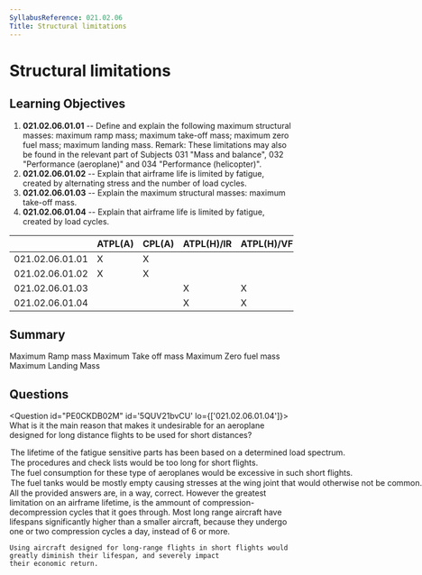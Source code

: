 ```yaml
---
SyllabusReference: 021.02.06
Title: Structural limitations
---
```


# Structural limitations

## Learning Objectives

1. **021.02.06.01.01** -- Define and explain the following maximum structural
   masses: maximum ramp mass; maximum take-off mass; maximum zero fuel mass;
   maximum landing mass. Remark: These limitations may also be found in the
   relevant part of Subjects 031 "Mass and balance", 032 "Performance
   (aeroplane)" and 034 "Performance (helicopter)".
2. **021.02.06.01.02** -- Explain that airframe life is limited by fatigue,
   created by alternating stress and the number of load cycles.
3. **021.02.06.01.03** -- Explain the maximum structural masses: maximum
   take-off mass.
4. **021.02.06.01.04** -- Explain that airframe life is limited by fatigue,
   created by load cycles.

|                 | ATPL(A) | CPL(A) | ATPL(H)/IR | ATPL(H)/VFR | CPL(H) | IR  | CBIR(A) |
| --------------- | ------- | ------ | ---------- | ----------- | ------ | --- | ------- |
| 021.02.06.01.01 | X       | X      |            |             |        |     |         |
| 021.02.06.01.02 | X       | X      |            |             |        |     |         |
| 021.02.06.01.03 |         |        | X          | X           | X      |     |         |
| 021.02.06.01.04 |         |        | X          | X           | X      |     |         |

## Summary

Maximum Ramp mass Maximum Take off mass Maximum Zero fuel mass Maximum Landing
Mass

## Questions

<Question id="PE0CKDB02M" id='5QUV21bvCU'  lo={['021.02.06.01.04']}> 
  <Text  variant="oneCorrect">
    What is it the main reason that makes it undesirable for an aeroplane designed 
    for long distance flights to be used for short distances?
  </Text>
  <Option id='5QUV21bvCU-1'  alwaysCorrect>
    The lifetime of the fatigue sensitive parts has been based on a determined load spectrum.
  </Option>
  <Option id='5QUV21bvCU-2'>
    The procedures and check lists would be too long for short flights.
  </Option>
  <Option id='5QUV21bvCU-3'>
    The fuel consumption for these type of aeroplanes would be excessive in such short flights.
  </Option>
  <Option id='5QUV21bvCU-4'>
    The fuel tanks would be mostly empty causing stresses at the wing joint that would otherwise not be common.
  </Option>
  <Explanation>
    All the provided answers are, in a way, correct. However the greatest limitation on an airframe lifetime, is the ammount
    of compression-decompression cycles that it goes through. Most long range aircraft have lifespans significantly higher than 
    a smaller aircraft, because they undergo one or two compression cycles a day, instead of 6 or more.

    Using aircraft designed for long-range flights in short flights would greatly diminish their lifespan, and severely impact
    their economic return.

  </Explanation>
</Question>
